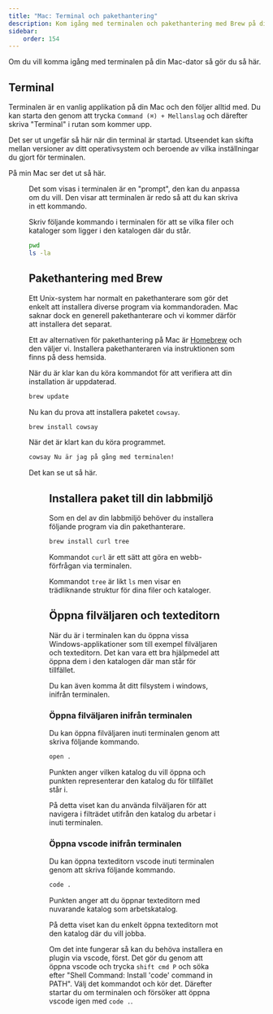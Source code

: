 ```yaml
---
title: "Mac: Terminal och pakethantering"
description: Kom igång med terminalen och pakethantering med Brew på din Mac.
sidebar:
    order: 154
---
```



Om du vill komma igång med terminalen på din Mac-dator så gör du så här.



## Terminal

Terminalen är en vanlig applikation på din Mac och den följer alltid med. Du kan starta den genom att trycka `Command (⌘) + Mellanslag` och därefter skriva "Terminal" i rutan som kommer upp.

Det ser ut ungefär så här när din terminal är startad. Utseendet kan skifta mellan versioner av ditt operativsystem och beroende av vilka inställningar du gjort för terminalen.

På min Mac ser det ut så här.


<Figure 
    src={terminal4}
    caption="En terminal är öppnad."
/>

Det som visas i terminalen är en "prompt", den kan du anpassa om du vill. Den visar att terminalen är redo så att du kan skriva in ett kommando.

Skriv följande kommando i terminalen för att se vilka filer och kataloger som ligger i den katalogen där du står.

```bash title="Kommandon för att visa vilken katalog jag står i och vilka filer som där finns."
pwd
ls -la
```



## Pakethantering med Brew

Ett Unix-system har normalt en pakethanterare som gör det enkelt att installera diverse program via kommandoraden. Mac saknar dock en generell pakethanterare och vi kommer därför att installera det separat. 

Ett av alternativen för pakethantering på Mac är [Homebrew](https://brew.sh/) och den väljer vi. Installera pakethanteraren via instruktionen som finns på dess hemsida.

När du är klar kan du köra kommandot för att verifiera att din installation är uppdaterad.

```bash title="Uppdatera pakethanterarens databas."
brew update
```

Nu kan du prova att installera paketet `cowsay`.

```bash title="Installera paketet cowsay."
brew install cowsay
```

När det är klart kan du köra programmet.

```bash title="Kör programmet cowsay."
cowsay Nu är jag på gång med terminalen!
```

Det kan se ut så här.


<Figure 
    src={terminal5}
    caption="Kommandot cowsay är installerat och kan nu köras som ett program."
/>



## Installera paket till din labbmiljö

Som en del av din labbmiljö behöver du installera följande program via din pakethanterare.

```bash title="Installera program som en del av din labbmiljö."
brew install curl tree
```

Kommandot `curl` är ett sätt att göra en webb-förfrågan via terminalen.

Kommandot `tree` är likt `ls` men visar en trädliknande struktur för dina filer och kataloger.



## Öppna filväljaren och texteditorn

När du är i terminalen kan du öppna vissa Windows-applikationer som till exempel filväljaren och texteditorn. Det kan vara ett bra hjälpmedel att öppna dem i den katalogen där man står för tillfället.

Du kan även komma åt ditt filsystem i windows, inifrån terminalen.



### Öppna filväljaren inifrån terminalen

Du kan öppna filväljaren inuti terminalen genom att skriva följande kommando.

```bash title="Öppna filväljaren inifrån terminalen mot nuvarande katalog."
open .
```

Punkten anger vilken katalog du vill öppna och punkten representerar den katalog du för tillfället står i.

På detta viset kan du använda filväljaren för att navigera i filträdet utifrån den katalog du arbetar i inuti terminalen.



### Öppna vscode inifrån terminalen

Du kan öppna texteditorn vscode inuti terminalen genom att skriva följande kommando.

```bash title="Installera program som en del av din labbmiljö."
code .
```

Punkten anger att du öppnar texteditorn med nuvarande katalog som arbetskatalog.

På detta viset kan du enkelt öppna texteditorn mot den katalog där du vill jobba.

Om det inte fungerar så kan du behöva installera en plugin via vscode, först. Det gör du genom att öppna vscode och trycka `shift cmd P` och söka efter "Shell Command: Install 'code' command in PATH". Välj det kommandot och kör det. Därefter startar du om terminalen och försöker att öppna vscode igen med `code .`.
